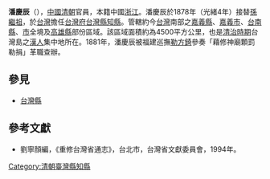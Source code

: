 '''潘慶辰'''（{{bd|？||？||}}），[[中國|中國]][[清朝|清朝]]官員，本籍中國[[浙江|浙江]]。潘慶辰於1878年（光緒4年）接替[[孫繼祖|孫繼祖]]，於[[台灣|台灣]]擔任[[台灣府|台灣府]][[台灣縣|台灣縣]][[知縣|知縣]]。管轄約今[[台灣|台灣]]南部之[[嘉義縣|嘉義縣]]、[[嘉義市|嘉義市]]、[[台南縣|台南縣]]、[[台南市|市]]全境及[[高雄縣|高雄縣]]部份區域。該區域面積約為4500平方公里，也是[[台灣清治時期|清治時期]]台灣島之[[漢人|漢人]]集中地所在。1881年，潘慶辰被福建巡撫[[勒方錡|勒方錡]]參奏「藉修神廟顆罰勒捐」革職查辦。

==參見==
*[[台灣縣|台灣縣]]

==參考文獻==
*劉寧顏編，《重修台灣省通志》，台北市，台灣省文獻委員會，1994年。

{{start box}}
{{s-off}}
{{s-before|[[孫繼祖|孫繼祖]]}}
{{s-title|[[台灣府|台灣府]][[台灣縣|台灣縣]][[知縣|知縣]] |1878年上任}}
{{s-after|[[吳森_(清代)|吳森]]}}
{{end box}}

[[Category:清朝臺灣縣知縣|Category:清朝臺灣縣知縣]]